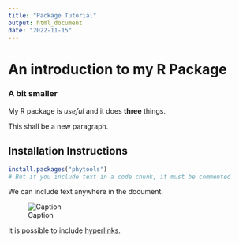 ```yaml
---
title: "Package Tutorial"
output: html_document
date: "2022-11-15"
---
```


# An introduction to my R Package
### A bit smaller

My R package is *useful* and it does **three** things. 

This shall be a new paragraph. 

## Installation Instructions

```r
install.packages("phytools")
# But if you include text in a code chunk, it must be commented

```

We can include text anywhere in the document. 

![Caption](path/to/image)

It is possible to include [hyperlinks](wright-lab.org). 